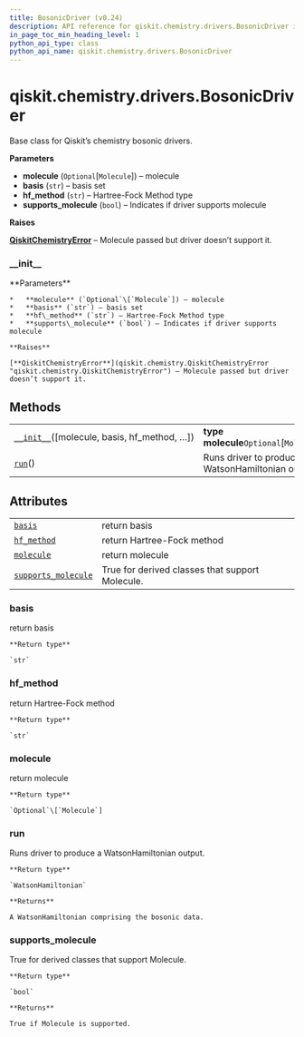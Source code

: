 ```yaml
---
title: BosonicDriver (v0.24)
description: API reference for qiskit.chemistry.drivers.BosonicDriver in qiskit v0.24
in_page_toc_min_heading_level: 1
python_api_type: class
python_api_name: qiskit.chemistry.drivers.BosonicDriver
---
```


<span id="qiskit-chemistry-drivers-bosonicdriver" />

# qiskit.chemistry.drivers.BosonicDriver

<Class id="qiskit.chemistry.drivers.BosonicDriver" isDedicatedPage={true} github="https://github.com/qiskit-community/qiskit-aqua/tree/stable/0.8/qiskit/chemistry/drivers/bosonic_driver.py" signature="BosonicDriver(molecule=None, basis='sto3g', hf_method='rhf', supports_molecule=False)" modifiers="class">
  Base class for Qiskit’s chemistry bosonic drivers.

  **Parameters**

  *   **molecule** (`Optional`\[`Molecule`]) – molecule
  *   **basis** (`str`) – basis set
  *   **hf\_method** (`str`) – Hartree-Fock Method type
  *   **supports\_molecule** (`bool`) – Indicates if driver supports molecule

  **Raises**

  [**QiskitChemistryError**](qiskit.chemistry.QiskitChemistryError "qiskit.chemistry.QiskitChemistryError") – Molecule passed but driver doesn’t support it.

  ### \_\_init\_\_

  <Function id="qiskit.chemistry.drivers.BosonicDriver.__init__" signature="__init__(molecule=None, basis='sto3g', hf_method='rhf', supports_molecule=False)" modifiers="abstract">
    **Parameters**

    *   **molecule** (`Optional`\[`Molecule`]) – molecule
    *   **basis** (`str`) – basis set
    *   **hf\_method** (`str`) – Hartree-Fock Method type
    *   **supports\_molecule** (`bool`) – Indicates if driver supports molecule

    **Raises**

    [**QiskitChemistryError**](qiskit.chemistry.QiskitChemistryError "qiskit.chemistry.QiskitChemistryError") – Molecule passed but driver doesn’t support it.
  </Function>

  ## Methods

  |                                                                                                                                                     |                                                    |
  | --------------------------------------------------------------------------------------------------------------------------------------------------- | -------------------------------------------------- |
  | [`__init__`](#qiskit.chemistry.drivers.BosonicDriver.__init__ "qiskit.chemistry.drivers.BosonicDriver.__init__")(\[molecule, basis, hf\_method, …]) | **type molecule**`Optional`\[`Molecule`]           |
  | [`run`](#qiskit.chemistry.drivers.BosonicDriver.run "qiskit.chemistry.drivers.BosonicDriver.run")()                                                 | Runs driver to produce a WatsonHamiltonian output. |

  ## Attributes

  |                                                                                                                                             |                                                 |
  | ------------------------------------------------------------------------------------------------------------------------------------------- | ----------------------------------------------- |
  | [`basis`](#qiskit.chemistry.drivers.BosonicDriver.basis "qiskit.chemistry.drivers.BosonicDriver.basis")                                     | return basis                                    |
  | [`hf_method`](#qiskit.chemistry.drivers.BosonicDriver.hf_method "qiskit.chemistry.drivers.BosonicDriver.hf_method")                         | return Hartree-Fock method                      |
  | [`molecule`](#qiskit.chemistry.drivers.BosonicDriver.molecule "qiskit.chemistry.drivers.BosonicDriver.molecule")                            | return molecule                                 |
  | [`supports_molecule`](#qiskit.chemistry.drivers.BosonicDriver.supports_molecule "qiskit.chemistry.drivers.BosonicDriver.supports_molecule") | True for derived classes that support Molecule. |

  ### basis

  <Attribute id="qiskit.chemistry.drivers.BosonicDriver.basis">
    return basis

    **Return type**

    `str`
  </Attribute>

  ### hf\_method

  <Attribute id="qiskit.chemistry.drivers.BosonicDriver.hf_method">
    return Hartree-Fock method

    **Return type**

    `str`
  </Attribute>

  ### molecule

  <Attribute id="qiskit.chemistry.drivers.BosonicDriver.molecule">
    return molecule

    **Return type**

    `Optional`\[`Molecule`]
  </Attribute>

  ### run

  <Function id="qiskit.chemistry.drivers.BosonicDriver.run" signature="run()" modifiers="abstract">
    Runs driver to produce a WatsonHamiltonian output.

    **Return type**

    `WatsonHamiltonian`

    **Returns**

    A WatsonHamiltonian comprising the bosonic data.
  </Function>

  ### supports\_molecule

  <Attribute id="qiskit.chemistry.drivers.BosonicDriver.supports_molecule">
    True for derived classes that support Molecule.

    **Return type**

    `bool`

    **Returns**

    True if Molecule is supported.
  </Attribute>
</Class>

